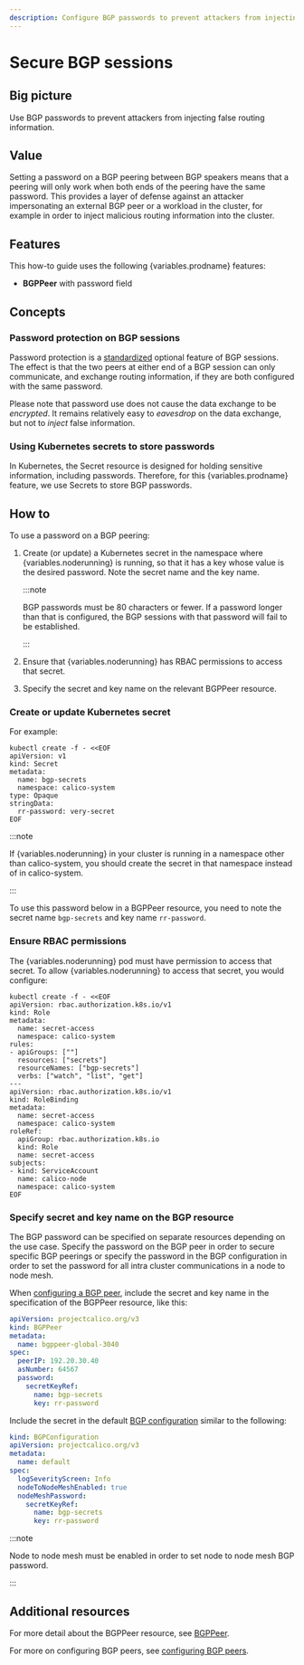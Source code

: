 ```yaml
---
description: Configure BGP passwords to prevent attackers from injecting false routing information.
---
```



# Secure BGP sessions


## Big picture

Use BGP passwords to prevent attackers from injecting false routing information.

## Value

Setting a password on a BGP peering between BGP speakers means that a peering will only
work when both ends of the peering have the same password. This provides a layer of defense
against an attacker impersonating an external BGP peer or a workload in the cluster, for
example in order to inject malicious routing information into the cluster.

## Features

This how-to guide uses the following {variables.prodname} features:

- **BGPPeer** with password field

## Concepts

### Password protection on BGP sessions

Password protection is a [standardized](https://tools.ietf.org/html/rfc5925) optional
feature of BGP sessions. The effect is that the two peers at either end of a BGP session
can only communicate, and exchange routing information, if they are both configured with
the same password.

Please note that password use does not cause the data exchange to be _encrypted_. It
remains relatively easy to _eavesdrop_ on the data exchange, but not to _inject_ false
information.

### Using Kubernetes secrets to store passwords

In Kubernetes, the Secret resource is designed for holding sensitive information,
including passwords. Therefore, for this {variables.prodname} feature, we use Secrets to
store BGP passwords.

## How to

To use a password on a BGP peering:

1.  Create (or update) a Kubernetes secret in the namespace where {variables.noderunning} is
    running, so that it has a key whose value is the desired password. Note the secret
    name and the key name.

    :::note

    BGP passwords must be 80 characters or fewer. If a
    password longer than that is configured, the BGP sessions with
    that password will fail to be established.

    :::

1.  Ensure that {variables.noderunning} has RBAC permissions to access that secret.

1.  Specify the secret and key name on the relevant BGPPeer resource.

### Create or update Kubernetes secret

For example:

```
kubectl create -f - <<EOF
apiVersion: v1
kind: Secret
metadata:
  name: bgp-secrets
  namespace: calico-system
type: Opaque
stringData:
  rr-password: very-secret
EOF
```

:::note

If {variables.noderunning} in your cluster is running in a namespace other than calico-system,
you should create the secret in that namespace instead of in calico-system.

:::

To use this password below in a BGPPeer resource, you need to note the secret name
`bgp-secrets` and key name `rr-password`.

### Ensure RBAC permissions

The {variables.noderunning} pod must have permission to access that secret. To allow
{variables.noderunning} to access that secret, you would configure:

```
kubectl create -f - <<EOF
apiVersion: rbac.authorization.k8s.io/v1
kind: Role
metadata:
  name: secret-access
  namespace: calico-system
rules:
- apiGroups: [""]
  resources: ["secrets"]
  resourceNames: ["bgp-secrets"]
  verbs: ["watch", "list", "get"]
---
apiVersion: rbac.authorization.k8s.io/v1
kind: RoleBinding
metadata:
  name: secret-access
  namespace: calico-system
roleRef:
  apiGroup: rbac.authorization.k8s.io
  kind: Role
  name: secret-access
subjects:
- kind: ServiceAccount
  name: calico-node
  namespace: calico-system
EOF
```

### Specify secret and key name on the BGP resource

The BGP password can be specified on separate resources depending on the use case.
Specify the password on the BGP peer in order to secure specific BGP peerings or
specify the password in the BGP configuration in order to set the password for all
intra cluster communications in a node to node mesh.

<Tabs>
<TabItem label="Specific or external peerings" value="Specific or external peerings-0">

When [configuring a BGP peer](../../networking/configuring/bgp.mdx),
include the secret and key name in the specification of the BGPPeer resource, like this:

```yaml
apiVersion: projectcalico.org/v3
kind: BGPPeer
metadata:
  name: bgppeer-global-3040
spec:
  peerIP: 192.20.30.40
  asNumber: 64567
  password:
    secretKeyRef:
      name: bgp-secrets
      key: rr-password
```

</TabItem>
<TabItem label="Node to node mesh" value="Node to node mesh-1">

Include the secret in the default [BGP configuration](../../reference/resources/bgpconfig.mdx)
similar to the following:

```yaml
kind: BGPConfiguration
apiVersion: projectcalico.org/v3
metadata:
  name: default
spec:
  logSeverityScreen: Info
  nodeToNodeMeshEnabled: true
  nodeMeshPassword:
    secretKeyRef:
      name: bgp-secrets
      key: rr-password
```

:::note

Node to node mesh must be enabled in order to set node to node mesh
BGP password.

:::

</TabItem>

</Tabs>

## Additional resources

For more detail about the BGPPeer resource, see
[BGPPeer](../../reference/resources/bgppeer.mdx).

For more on configuring BGP peers, see [configuring BGP
peers](../../networking/configuring/bgp.mdx).
